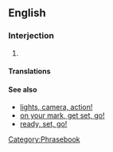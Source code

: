 ==English==
===Interjection===
{{en-intj|[[ready]], [[aim]], [[fire]][[!]]}}
# {{non-gloss definition|A sequence of commands used to order soldiers to carefully fire their weapons}}

====Translations====
{{rftrans}}

====See also====
* [[lights, camera, action!]]
* [[on your mark, get set, go!]]
* [[ready, set, go!]]

[[Category:Phrasebook]]